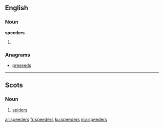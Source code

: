 ==English==

===Noun===
'''speeders'''

# {{plural of|speeder}}

===Anagrams===
* [[preseeds#English|preseeds]]

----

==Scots==

===Noun===
{{head|sco|plural}}

# {{context|South Scots}} [[spiders]]

[[ar:speeders]]
[[fr:speeders]]
[[ku:speeders]]
[[my:speeders]]